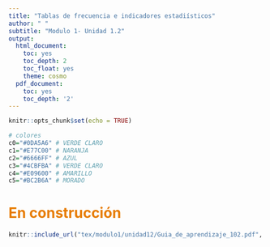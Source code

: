 ```yaml
---
title: "Tablas de frecuencia e indicadores estadiísticos"
author: " "
subtitle: "Modulo 1- Unidad 1.2" 
output:
  html_document:
    toc: yes
    toc_depth: 2
    toc_float: yes
    theme: cosmo
  pdf_document:
    toc: yes
    toc_depth: '2'
---
```


```r
knitr::opts_chunk$set(echo = TRUE)

# colores
c0="#0DA5A6" # VERDE CLARO
c1="#E77C00" # NARANJA
c2="#6666FF" # AZUL  
c3="#4CBFBA" # VERDE CLARO  
c4="#E09600" # AMARILLO  
c5="#BC2B6A" # MORADO  

```

# <span style="color:#E77C00">**En construcción**</span>

```r
knitr::include_url("tex/modulo1/unidad12/Guia_de_aprendizaje_102.pdf", height="600px")
```


